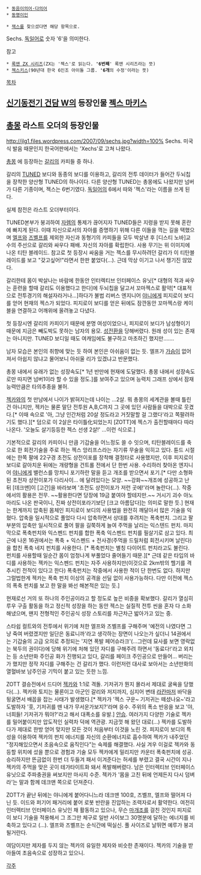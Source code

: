  * [[동음이의어·다의어]]
 * [[동명이인]]

 * [[잭스]]를 찾으셨다면 해당 항목으로.

Sechs. [[독일어]]로 숫자 '6'을 의미한다.

참고
 * [[록맨 ZX 시리즈]](ZX는 '젝스'로 읽는다. ''''6번째'''' 록맨 시리즈라는 뜻) 
 * [[젝스키스]](90년대 한국 6인조 아이돌 그룹. ''''6개'''의 수정'이라는 뜻)

[[목차]]

== [[신기동전기 건담 W]]의 등장인물 [[젝스 마키스]] ==

== [[총몽]] 라스트 오더의 등장인물 ==
http://jlg1.files.wordpress.com/2007/09/sechs.jpg?width=100%
Sechs. 미국식 발음 때문인지 한국어판에서는 'Xechs'로 고쳐 나왔다.

[[총몽]] 에 등장하는 [[갈리]]의 카피들 중 하나.

갈리의 [[TUNED]] 보디와 동종의 보디를 이용하고, 갈리의 전투 데이터가 들어간 두뇌칩을 장착한 양산형 TUNED의 하나이다. 다른 양산형 TUNED는 총몽에도 나왔지만 넘버가 다른 기종이며, 젝스는 6번기였다. [[독일어]]의 6에서 따와 '젝스'라는 이름을 쓰게 된다.

실제 참전은 라스트 오더부터이다.

TUNED본부가 붕괴하여 [[자렘]]의 통제가 끊어지자 TUNED들은 지령을 받지 못해 혼란에 빠지게 된다.
이때 자신으로서의 자아를 증명하기 위해 다른 이들을 꺽는 길을 택했으며 [[엘프]]와 [[즈벨프]]를 제외한 자신과 동형기의 카피들을 모두 박살낸 후 [디스티 노바]교수의 주선으로 갈리와 싸우다 패배. 자신의 자아를 확립한다. 사용 무기는 위 이미지에 나온 티탄 블레이드. 참고로 첫 등장시 싸움을 거는 젝스를 무시하려던 갈리가 이 티탄블레이드를 보고 "갖고싶어!"라면서 한판 붙었다(…). 근데 막상 이기고 나서 챙기진 않았다.

갈리한테 몸이 박살나는 바람에 한동안 인터렉티브 인터페이스 유닛[* 대형의 적과 싸우는 훈련을 할때 갈리도 이용했다고 한다]에 두뇌칩을 달고서 꼬마젝스로 활약[* 대표적으로 전투경기의 해설자라거나…]하다가 불법 리버스 엔지니어 [[야니]]에게 피지로이 보디를 얻어 현재의 젝스가 되었다. 피지로이 보디를 얻은 뒤에도 잠깐동안 꼬마젝스랑 케이블을 연결하고 어깨위에 올려놓고 다녔다.

첫 등장시엔 갈리의 카피이기 때문에 분명 여성이었으나, 피지로이 보디가 남성형이기 때문에 지금은 빼도박도 못하는 남자의 용모. [[성전환]]을 당해버렸다. 원래 성이 있는 존재는 아니지만. TUNED 보디일 때도 여캐임에도 불구하고 마초하긴 했지만…….

남자 모습은 본인의 취향에 맞는 듯 하여 본인은 아쉬움이 없는 듯. 엘프가 [[가슴]]이 없어져서 아쉽지 않냐고 물어보니 아쉬울 리가 있겠냐고 반문했다.

총몽 내에서 유래가 없는 성장속도[* 1년 반만에 현재에 도달했다. 총몽 내에서 성장속도로만 따지면 넘버1이라 할 수 있을 정도.]를 보여주고 있으며 능력치 그래프 상에서 잠재능력만큼은 타의추종을 불허.

[[젝카]]와의 첫 만남에서 나이가 밝혀지는데 나이는 …2살. 뭐 총몽의 세계관을 볼때 틀린건 아니지만, 젝카는 물론 말단 전투원 A,B,C까지 그 곳에 있던 사람들을 대박으로 웃겼다.[* 이때 속으로 '아, 그냥 인간처럼 20살 정도라고 거짓말할 걸 그랬다'라고 쪽팔려하기도 했다.][* 덤으로 이 2살은 타이틀化되었는지 [ZOTT]에 젝스가 출전할때마다 따라나온다. '오늘도 살기등등한 젝스 선생 2살!' …이런 식으로.]

기본적으로 갈리의 카피이니 만큼 기갑술을 어느정도 쓸 수 잇으며, 티탄블레이드를 축으로 한 회전기술을 주로 하는 젝스 앙리프스라는 자기류 무술을 익히고 있다. 튠드 시절에는 한쪽 팔에 22구경 초전도 상전이포를 장착해 결정타로 사용했지만, 이후 피지로이 보디로 갈아치운 뒤에는 개량형을 건트롤 전에서 단 한번 사용. 수리하러 찾아온 엔지니어 [[야니#s-5|야니]]에게 밸런스를 망치니 포기하란 말을 듣고 개조를 받으면서 포기.[* 다만 소형화된 초전자 상전이포가 다리사이… 에 달려있다는 모양. ~~강화~~개조에 성공하고 난 뒤 [데크맨]이 [고간]을 바라보며 '초전도 상전이포가 저런 곳에!'라며 놀란다(…). 작중에서의 활용은 전무. ~~활용한다면 당장에 19금 붙여야 할테지만.~~ 거시기 괴수 아노마리도 나온 판국이니, 진짜 상전이포라기보단 [크고 아름답다]는 의미로 말한 듯.]
현재는 한계까지 압축된 몸체인 피지로이 보디의 사용법을 완전히 깨달아서 많은 기술을 익혔다. 압축을 일시적으로 풀었다 다시 압축하면서 상대를 후려치는 폭축펀치. 그리고 팔부분의 압축만 일시적으로 풀어 팔을 길쭉하게 늘여 주먹을 날리는 익스텐드 펀치. 마지막으로 폭축펀치와 익스펜드 펀치를 합한 폭축 익스펜드 펀치를 필살기로 삼고 있다. 최근에 나온 16권에서는 폭축 + 익스펜드 + 전사경(주먹을 드릴처럼 회전시키며 날린다)을 합친 폭축 네지 펀치를 사용한다. [* 폭축펀치는 별칭 다이어트 펀치라고도 불린다. 펀치를 사용할때 일순간 몸이 엄청나게 부풀었다 줄어들기 때문.][* 근데 같은 타입의 바디를 사용하는 젝카는 익스펜드 펀치는 자주 사용하지만(이것으로 2km밖의 헬기를 격추시킨 전적이 있다고 한다) 폭축펀치는 작중에서 사용한 적이 단 한번도 없다. 하지만 그럴법한게 젝카는 폭축 펀치 이상의 공격을 선딜 없이 사용가능하다. 다만 이전에 젝스의 폭축 펀치를 보고 한 말을 봐선 해본적은 있는 듯.]

현재로선 거의 또 하나의 주인공이라고 할 정도로 높은 비중을 확보했다. 갈리가 열심히 루우 구출 활동을 하고 정신적 성장을 하는 동안 젝스는 실질적 전투 씬을 혼자 다 소화해냈으며, 왠지 전형적인 주인공식 성장 스토리를 차근차근 밟아가고 있는 중. 

스타쉽 컬트와의 전투에서 위기에 처한 엘프와 즈벨프를 구해주며 '예전의 나였다면 그냥 죽여 버렸겠지만 일단은 동료니까'라고 생각하는 장면이 나오는가 싶더니 14권에서는 기갑술의 고급 오의로 추정되는 '지연 폭발 페어슈라크'(…그런데 묘사를 보면 영락없는 북두의 권이다)에 당해 위기에 처해 있던 자디를 구해주려 하면서 '동료다!'라고 외치는 등 소년만화 주인공 화가 진행되고 있다, 갈리를 페이크 주인공으로 만들어… 버리는가 했지만 정작 자디를 구해주는 건 갈리가 했다. 이런저런 대사로 보아서는 소년만화의 열혈바보 남주인공 기믹이 붙고 있는 듯한 느낌.

ZOTT 결승전에서 드디어 [[젝카]]와 1:1로 격돌.  기저귀가 뭔지 몰라서 제대로 굴욕을 당했다(…). 젝카와 토지는 물론이고 아군인 갈리와 저지까지, 심지어 변태 [[라칸]]마저 바닥을 뒹굴면서 배꼽을 잡는 사태가 발생했다.[* 젝카가 '젝스 구운~ 기저귀는 떼셨나요~'라고 도발하자 '훗, 기저귀를 뗀 내가 무서운가보지?'라며 응수. 주위의 폭소 반응을 보고 '야, 너희들! 기저귀가 뭐야?'라고 해서 대폭소를 유발.] [[안습]]. 여러가지 다양한 기술로 젝카를 밀어붙이지만 압도적인 실력차 덕에 역관광. 지금껏 해 왔던 대로(…) 젝카를 도발하다가 제대로 한방 얻어 맞지만 모든 것이 처음부터 이것을 노린 것. 피지로이 보디의 특성을 이용하여 젝카의 펀치 에너지를 자신의 순환에너지로 흡수하여 젝카가 내주었던 "정지해있으면서 초음속으로 움직인다"는 숙제를 해결했다. 사실 겨우 이걸로 젝카와 동등할 위치에 섰을 뿐으로 경험과 기술 모두 젝카에게 밀리지만 카운터 폭축펀치에 성공. 승리하지만 뜬금없이 한번 더 두들겨 패서 이겨준다는 허세를 부렸고 결국 시간이 지나 젝카의 주먹을 맞은 곳이 테가타이트화 돼서 폭발해버렸다. 남은 인터렉티브 인터페이스 유닛으로 주파충권을 써보지만 마사지 수준. 젝카가 '몸을 고친 뒤에 언제든지 다시 덤벼라'는 말과 함께 데크맨 쪽으로 던져준다.

ZOTT가 끝난 뒤에는 야니에게 붙어다니느라 데크맨 100호, 즈벨프, 엘프와 떨어져 다닌 듯. 이드와 퍼기어 패거리에 붙어 로봇 반란을 진압하는 조력자로서 활약한다. 여전히 인터렉티브 인터페이스 유닛인 채 활동하고 있으나, 무슨 [[마개조]]를 걸친 것인지 피지로이 보디 기술을 적용해서 그 조그만 체구로 일반 사이보그 30명분에 달하는 에너지를 비축하고 있다고 (...). 엘프와 즈벨프는 순식간에 떡실신. 풀 사이즈로 날뛰면 예루가 붕괴될거란다.

여담이지만 제자를 두지 않는 젝카의 유일한 제자와 비슷한 존재이다. 젝카의 기술을 받아들여 초음속으로 성장하고 있으니.

[[각주]]
